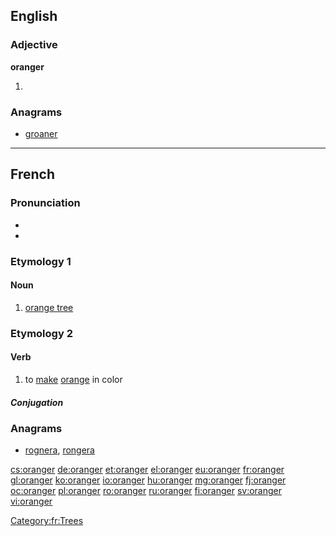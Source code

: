 ==English==

===Adjective===
'''oranger'''

# {{en-comparative of|orange}}

===Anagrams===
* [[groaner#English|groaner]]

----

==French==

===Pronunciation===
* {{IPA|/ɔ.ʁɑ̃.ʒe/|lang=fr}}
* {{audio|Fr-oranger.ogg|Audio}}

===Etymology 1===
{{suffix|orange|ier|lang=fr}}

====Noun====
{{fr-noun|m}}

# [[orange tree]]

[[Category:fr:Trees]]

===Etymology 2===
{{suffix|orange|er|lang=fr}}

====Verb====
{{fr-verb}}

# to [[make]] [[orange]] in color

=====Conjugation=====
{{fr-conj-ger|oran|avoir}}

===Anagrams===
* [[rognera#French|rognera]], [[rongera#French|rongera]]

[[cs:oranger]]
[[de:oranger]]
[[et:oranger]]
[[el:oranger]]
[[eu:oranger]]
[[fr:oranger]]
[[gl:oranger]]
[[ko:oranger]]
[[io:oranger]]
[[hu:oranger]]
[[mg:oranger]]
[[fj:oranger]]
[[oc:oranger]]
[[pl:oranger]]
[[ro:oranger]]
[[ru:oranger]]
[[fi:oranger]]
[[sv:oranger]]
[[vi:oranger]]